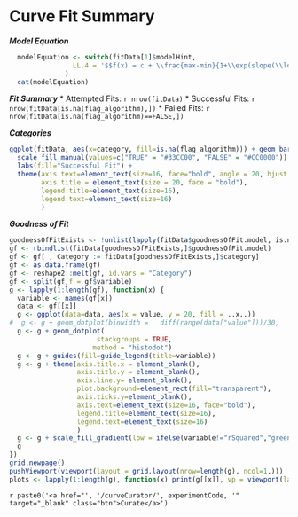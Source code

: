 Curve Fit Summary
========================================================

***Model Equation***
```r
  modelEquation <- switch(fitData[1]$modelHint,
                LL.4 = '$$f(x) = c + \\frac{max-min}{1+\\exp(slope(\\log(conc)-\\log(ec50)))}$$'
              )
  cat(modelEquation)
```

***Fit Summary***
* Attempted Fits: `r nrow(fitData)`
* Successful Fits: `r nrow(fitData[is.na(flag_algorithm),])`
* Failed Fits: `r nrow(fitData[is.na(flag_algorithm)==FALSE,])`


***Categories***

```r
ggplot(fitData, aes(x=category, fill=is.na(flag_algorithm))) + geom_bar()  + 
  scale_fill_manual(values=c("TRUE" = "#33CC00", "FALSE" = "#CC0000")) +  
  labs(fill="Successful Fit") + 
  theme(axis.text=element_text(size=16, face="bold", angle = 20, hjust = 1),
        axis.title = element_text(size = 20, face = "bold"),
        legend.title=element_text(size=16),
        legend.text=element_text(size=16)
        )
```

***Goodness of Fit***

```r
goodnessOfFitExists <- !unlist(lapply(fitData$goodnessOfFit.model, is.null))
gf <- rbindlist(fitData[goodnessOfFitExists,]$goodnessOfFit.model)
gf <- gf[ , Category := fitData[goodnessOfFitExists,]$category]
gf <- as.data.frame(gf)
gf <- reshape2::melt(gf, id.vars = "Category")
gf <- split(gf,f = gf$variable)
g <- lapply(1:length(gf), function(x) {
  variable <- names(gf[x])
  data <- gf[[x]]
  g <- ggplot(data=data, aes(x = value, y = 20, fill = ..x..))
#  g <- g + geom_dotplot(binwidth =   diff(range(data["value"]))/30,
  g <- g + geom_dotplot(
                      stackgroups = TRUE, 
                     method = "histodot")
  g <- g + guides(fill=guide_legend(title=variable))
  g <- g + theme(axis.title.x = element_blank(),
                 axis.title.y = element_blank(),
                 axis.line.y= element_blank(),
                 plot.background=element_rect(fill="transparent"),
                 axis.ticks.y=element_blank(),
                 axis.text=element_text(size=16, face="bold"),
                 legend.title=element_text(size=16),
                 legend.text=element_text(size=16)
                 )
  g <- g + scale_fill_gradient(low = ifelse(variable!="rSquared","green","red"), high = ifelse(variable!="rSquared","red","green")) + scale_y_continuous(name = "", breaks = NULL)
  g
}) 
grid.newpage()
pushViewport(viewport(layout = grid.layout(nrow=length(g), ncol=1,)))
plots <- lapply(1:length(g), function(x) print(g[[x]], vp = viewport(layout.pos.row = x, layout.pos.col = 1)))
```


`r paste0('<a href="', '/curveCurator/', experimentCode, '" target="_blank" class="btn">Curate</a>')`
